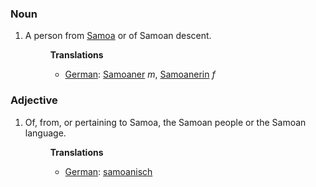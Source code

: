 ===Noun===
#A person from [[Samoa]] or of Samoan descent.
#:'''Translations'''
#:*[[German]]: [[Samoaner]] ''m'', [[Samoanerin]] ''f''

===Adjective===
#Of, from, or pertaining to Samoa, the Samoan people or the Samoan language.
#:'''Translations'''
#:*[[German]]: [[samoanisch]]